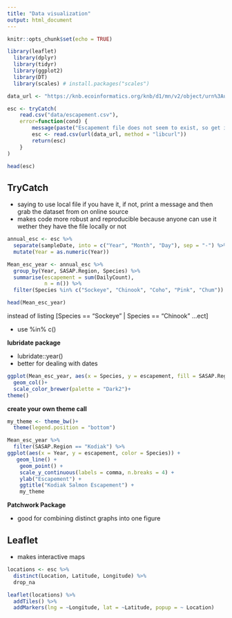 ```yaml
---
title: "Data visualization"
output: html_document
---
```


```r
knitr::opts_chunk$set(echo = TRUE)
```

```r
library(leaflet)
  library(dplyr)
  library(tidyr)
  library(ggplot2)
  library(DT)
  library(scales) # install.packages("scales")
```

```r
data_url <- "https://knb.ecoinformatics.org/knb/d1/mn/v2/object/urn%3Auuid%3Af119a05b-bbe7-4aea-93c6-85434dcb1c5e"

esc <- tryCatch(
    read.csv("data/escapement.csv"),
    error=function(cond) {
        message(paste("Escapement file does not seem to exist, so get it from the KNB."))
        esc <- read.csv(url(data_url, method = "libcurl"))
        return(esc)
    }
)

head(esc)
```

## TryCatch

- saying to use local file if you have it, if not, print a message and then grab the dataset from on online source
- makes code more robust and reproducible because anyone can use it wether they have the file locally or not


```r
annual_esc <- esc %>%
  separate(sampleDate, into = c("Year", "Month", "Day"), sep = "-") %>%
  mutate(Year = as.numeric(Year))

Mean_esc_year <- annual_esc %>%
  group_by(Year, SASAP.Region, Species) %>%
  summarise(escapement = sum(DailyCount), 
            n = n()) %>%
  filter(Species %in% c("Sockeye", "Chinook", "Coho", "Pink", "Chum"))

head(Mean_esc_year)
```

instead of listing [Species == "Sockeye" | Species == "Chinook" ...ect]

- use %in% c() 

**lubridate package** 

- lubridate::year()
- better for dealing with dates


```r

ggplot(Mean_esc_year, aes(x = Species, y = escapement, fill = SASAP.Region)) +
  geom_col()+
  scale_color_brewer(palette = "Dark2")+
theme()
```

**create your own theme call**
```r
my_theme <- theme_bw()+
  theme(legend.position = "bottom")

Mean_esc_year %>%
  filter(SASAP.Region == "Kodiak") %>% 
ggplot(aes(x = Year, y = escapement, color = Species)) + 
   geom_line() +
    geom_point() +
    scale_y_continuous(labels = comma, n.breaks = 4) +
    ylab("Escapement") +
    ggtitle("Kodiak Salmon Escapement") +
    my_theme
```

**Patchwork Package**

- good for combining distinct graphs into one figure

## Leaflet
- makes interactive maps

```r
locations <- esc %>%
  distinct(Location, Latitude, Longitude) %>%
  drop_na

leaflet(locations) %>% 
  addTiles() %>% 
  addMarkers(lng = ~Longitude, lat = ~Latitude, popup = ~ Location)
```






